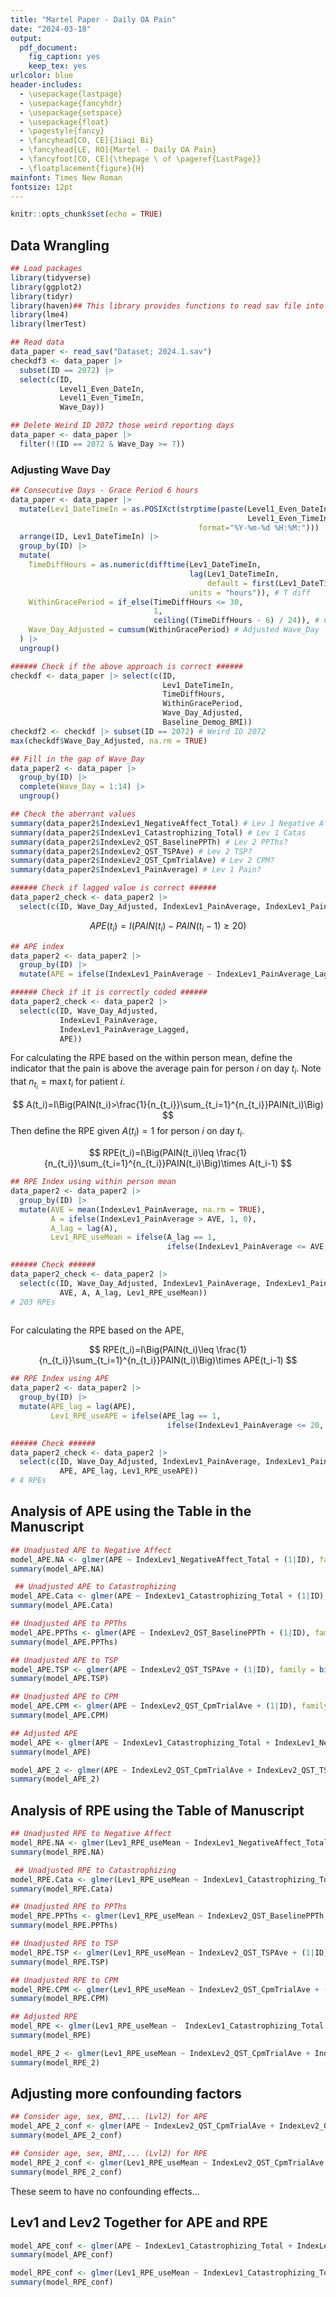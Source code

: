 ```yaml
---
title: "Martel Paper - Daily OA Pain"
date: "2024-03-18"
output:
  pdf_document:
    fig_caption: yes
    keep_tex: yes
urlcolor: blue
header-includes:    
  - \usepackage{lastpage}
  - \usepackage{fancyhdr}
  - \usepackage{setspace}
  - \usepackage{float}
  - \pagestyle{fancy}
  - \fancyhead[CO, CE]{Jiaqi Bi}
  - \fancyhead[LE, RO]{Martel - Daily OA Pain}
  - \fancyfoot[CO, CE]{\thepage \ of \pageref{LastPage}}
  - \floatplacement{figure}{H}
mainfont: Times New Roman
fontsize: 12pt
---
```


```r
knitr::opts_chunk$set(echo = TRUE)
```

## Data Wrangling

```r
## Load packages
library(tidyverse)
library(ggplot2)
library(tidyr)
library(haven)## This library provides functions to read sav file into R
library(lme4)
library(lmerTest)
```


```r
## Read data
data_paper <- read_sav("Dataset; 2024.1.sav")
checkdf3 <- data_paper |> 
  subset(ID == 2072) |> 
  select(c(ID, 
           Level1_Even_DateIn, 
           Level1_Even_TimeIn,
           Wave_Day))

## Delete Weird ID 2072 those weird reporting days
data_paper <- data_paper |>
  filter(!(ID == 2072 & Wave_Day >= 7))
```

### Adjusting Wave Day 

\begin{itemize}
  \item $DT_i$ combines $D_i$ and $T_i$: `DateTime` variable
  \item $DT_0$ is the first response `DateTime` for each patient
  \item $W_i$ is the adjusted `Wave\_Day` variable
  \item Add a grace period $G$ for calculating the adjusted $W_i$, in our case $G=6$ hours
  \item Calculate the datetime difference $H_i$ in **hours** from the first response, incorporating the grace period:
  $$
  H_i = DT_i-DT_{i-1}
  $$
  \item Then apply the grace period indicator $I_i$:
  $$
  I_i=
  \begin{cases}
  1 & \text{if } H_{i} \leq 24 + G \\
  \left\lceil\frac{H_{i} - G}{24}\right\rceil & \text{otherwise}
  \end{cases}
  $$
  \item The initial response for `Wave\_Day` is 1, i.e., $W_0=1$, then the adjusted `Wave\_Day` $W_i$ is 
  $$
  W_i=\sum_{i=0}^{i-1} I_i
  $$
\end{itemize}


```r
## Consecutive Days - Grace Period 6 hours
data_paper <- data_paper |>
  mutate(Lev1_DateTimeIn = as.POSIXct(strptime(paste(Level1_Even_DateIn, 
                                                     Level1_Even_TimeIn), 
                                          format="%Y-%m-%d %H:%M:"))) |>
  arrange(ID, Lev1_DateTimeIn) |>
  group_by(ID) |>
  mutate(
    TimeDiffHours = as.numeric(difftime(Lev1_DateTimeIn, 
                                        lag(Lev1_DateTimeIn, 
                                            default = first(Lev1_DateTimeIn)), 
                                        units = "hours")), # T diff
    WithinGracePeriod = if_else(TimeDiffHours <= 30, 
                                1, 
                                ceiling((TimeDiffHours - 6) / 24)), # Check grace period
    Wave_Day_Adjusted = cumsum(WithinGracePeriod) # Adjusted Wave_Day
  ) |>
  ungroup()

###### Check if the above approach is correct ######
checkdf <- data_paper |> select(c(ID, 
                                  Lev1_DateTimeIn, 
                                  TimeDiffHours, 
                                  WithinGracePeriod, 
                                  Wave_Day_Adjusted,
                                  Baseline_Demog_BMI))
checkdf2 <- checkdf |> subset(ID == 2072) # Weird ID 2072
max(checkdf$Wave_Day_Adjusted, na.rm = TRUE) 

```




```r
## Fill in the gap of Wave_Day
data_paper2 <- data_paper |>
  group_by(ID) |>
  complete(Wave_Day = 1:14) |>
  ungroup()
```

```r
## Check the aberrant values
summary(data_paper2$IndexLev1_NegativeAffect_Total) # Lev 1 Negative Affect 
summary(data_paper2$IndexLev1_Catastrophizing_Total) # Lev 1 Catas
summary(data_paper2$IndexLev2_QST_BaselinePPTh) # Lev 2 PPThs?
summary(data_paper2$IndexLev2_QST_TSPAve) # Lev 2 TSP?
summary(data_paper2$IndexLev2_QST_CpmTrialAve) # Lev 2 CPM?
summary(data_paper2$IndexLev1_PainAverage) # Lev 1 Pain?

###### Check if lagged value is correct ######
data_paper2_check <- data_paper2 |>
  select(c(ID, Wave_Day_Adjusted, IndexLev1_PainAverage, IndexLev1_PainAverage_Lagged))
```

$$
APE(t_i)=I(PAIN(t_i)-PAIN(t_i-1) \geq 20)
$$

```r
## APE index
data_paper2 <- data_paper2 |>
  group_by(ID) |>
  mutate(APE = ifelse(IndexLev1_PainAverage - IndexLev1_PainAverage_Lagged >= 20, 1, 0))

###### Check if it is correctly coded ######
data_paper2_check <- data_paper2 |>
  select(c(ID, Wave_Day_Adjusted, 
           IndexLev1_PainAverage, 
           IndexLev1_PainAverage_Lagged, 
           APE))
```

For calculating the RPE based on the within person mean, define the indicator that the pain is above the average pain for person $i$ on day $t_i$. Note that $n_{t_i}=\max{t_i}$ for patient $i$.

$$
A(t_i)=I\Big(PAIN(t_i)>\frac{1}{n_{t_i}}\sum_{t_i=1}^{n_{t_i}}PAIN(t_i)\Big)
$$
Then define the RPE given $A(t_i)=1$ for person $i$ on day $t_i$. 

$$
RPE(t_i)=I\Big(PAIN(t_i)\leq \frac{1}{n_{t_i}}\sum_{t_i=1}^{n_{t_i}}PAIN(t_i)\Big)\times A(t_i-1)
$$

```r
## RPE Index using within person mean
data_paper2 <- data_paper2 |>
  group_by(ID) |>
  mutate(AVE = mean(IndexLev1_PainAverage, na.rm = TRUE),
         A = ifelse(IndexLev1_PainAverage > AVE, 1, 0),
         A_lag = lag(A),
         Lev1_RPE_useMean = ifelse(A_lag == 1, 
                                   ifelse(IndexLev1_PainAverage <= AVE, 1, 0), 0)) 

###### Check ######
data_paper2_check <- data_paper2 |>
  select(c(ID, Wave_Day_Adjusted, IndexLev1_PainAverage, IndexLev1_PainAverage_Lagged, 
           AVE, A, A_lag, Lev1_RPE_useMean))
# 203 RPEs
  
```

For calculating the RPE based on the APE, 

$$
RPE(t_i)=I\Big(PAIN(t_i)\leq \frac{1}{n_{t_i}}\sum_{t_i=1}^{n_{t_i}}PAIN(t_i)\Big)\times APE(t_i-1)
$$

```r
## RPE Index using APE
data_paper2 <- data_paper2 |>
  group_by(ID) |>
  mutate(APE_lag = lag(APE), 
         Lev1_RPE_useAPE = ifelse(APE_lag == 1, 
                                   ifelse(IndexLev1_PainAverage <= 20, 1, 0), 0)) 

###### Check ######
data_paper2_check <- data_paper2 |>
  select(c(ID, Wave_Day_Adjusted, IndexLev1_PainAverage, IndexLev1_PainAverage_Lagged, 
           APE, APE_lag, Lev1_RPE_useAPE))
# 4 RPEs
```

## Analysis of APE using the Table in the Manuscript

```r
## Unadjusted APE to Negative Affect
model_APE.NA <- glmer(APE ~ IndexLev1_NegativeAffect_Total + (1|ID), family = binomial(), data = data_paper2)
summary(model_APE.NA)

 ## Unadjusted APE to Catastrophizing
model_APE.Cata <- glmer(APE ~ IndexLev1_Catastrophizing_Total + (1|ID), family = binomial(), data = data_paper2)
summary(model_APE.Cata)

## Unadjusted APE to PPThs
model_APE.PPThs <- glmer(APE ~ IndexLev2_QST_BaselinePPTh + (1|ID), family = binomial(), data = data_paper2)
summary(model_APE.PPThs)

## Unadjusted APE to TSP
model_APE.TSP <- glmer(APE ~ IndexLev2_QST_TSPAve + (1|ID), family = binomial(), data = data_paper2)
summary(model_APE.TSP)

## Unadjusted APE to CPM
model_APE.CPM <- glmer(APE ~ IndexLev2_QST_CpmTrialAve + (1|ID), family = binomial(), data = data_paper2)
summary(model_APE.CPM)
```

```r
## Adjusted APE
model_APE <- glmer(APE ~ IndexLev1_Catastrophizing_Total + IndexLev1_NegativeAffect_Total + (1|ID), family = binomial(), data = data_paper2)
summary(model_APE)

model_APE_2 <- glmer(APE ~ IndexLev2_QST_CpmTrialAve + IndexLev2_QST_TSPAve + IndexLev2_QST_BaselinePPTh + (1|ID), family = binomial(), data = data_paper2)
summary(model_APE_2)
```

## Analysis of RPE using the Table of Manuscript

```r
## Unadjusted RPE to Negative Affect
model_RPE.NA <- glmer(Lev1_RPE_useMean ~ IndexLev1_NegativeAffect_Total + (1|ID), family = binomial(), data = data_paper2)
summary(model_RPE.NA)

 ## Unadjusted RPE to Catastrophizing
model_RPE.Cata <- glmer(Lev1_RPE_useMean ~ IndexLev1_Catastrophizing_Total + (1|ID), family = binomial(), data = data_paper2)
summary(model_RPE.Cata)

## Unadjusted RPE to PPThs
model_RPE.PPThs <- glmer(Lev1_RPE_useMean ~ IndexLev2_QST_BaselinePPTh + (1|ID), family = binomial(), data = data_paper2)
summary(model_RPE.PPThs)

## Unadjusted RPE to TSP
model_RPE.TSP <- glmer(Lev1_RPE_useMean ~ IndexLev2_QST_TSPAve + (1|ID), family = binomial(), data = data_paper2)
summary(model_RPE.TSP)

## Unadjusted RPE to CPM
model_RPE.CPM <- glmer(Lev1_RPE_useMean ~ IndexLev2_QST_CpmTrialAve + (1|ID), family = binomial(), data = data_paper2)
summary(model_RPE.CPM)
```

```r
## Adjusted RPE
model_RPE <- glmer(Lev1_RPE_useMean ~  IndexLev1_Catastrophizing_Total + IndexLev1_NegativeAffect_Total + (1|ID), family = binomial(), data = data_paper2)
summary(model_RPE)

model_RPE_2 <- glmer(Lev1_RPE_useMean ~ IndexLev2_QST_CpmTrialAve + IndexLev2_QST_TSPAve + IndexLev2_QST_BaselinePPTh + (1|ID), family = binomial(), data = data_paper2)
summary(model_RPE_2)
```

## Adjusting more confounding factors

```r
## Consider age, sex, BMI,... (Lvl2) for APE
model_APE_2_conf <- glmer(APE ~ IndexLev2_QST_CpmTrialAve + IndexLev2_QST_TSPAve + IndexLev2_QST_BaselinePPTh + Baseline_Demog_Ethnicity + Baseline_Demog_Age + Baseline_Demog_BMI + Baseline_Demog_Sex + (1|ID), family = binomial(), data = data_paper2)
summary(model_APE_2_conf)

## Consider age, sex, BMI,... (Lvl2) for RPE
model_RPE_2_conf <- glmer(Lev1_RPE_useMean ~ IndexLev2_QST_CpmTrialAve + IndexLev2_QST_TSPAve + IndexLev2_QST_BaselinePPTh + Baseline_Demog_Ethnicity + Baseline_Demog_Age + Baseline_Demog_BMI + Baseline_Demog_Sex + (1|ID), family = binomial(), data = data_paper2)
summary(model_RPE_2_conf)
```

These seem to have no confounding effects... 

## Lev1 and Lev2 Together for APE and RPE

```r
model_APE_conf <- glmer(APE ~ IndexLev1_Catastrophizing_Total + IndexLev1_NegativeAffect_Total + Level1_Even_PhysActiv + IndexLev2_QST_CpmTrialAve + Wave_Day + IndexLev2_QST_TSPAve + IndexLev2_QST_BaselinePPTh + (1|ID), family = binomial(), data = data_paper2)
summary(model_APE_conf)

model_RPE_conf <- glmer(Lev1_RPE_useMean ~ IndexLev1_Catastrophizing_Total + IndexLev1_NegativeAffect_Total + Level1_Even_PhysActiv + IndexLev2_QST_CpmTrialAve + Wave_Day + IndexLev2_QST_TSPAve + IndexLev2_QST_BaselinePPTh + (1|ID), family = binomial(), data = data_paper2)
summary(model_RPE_conf)
```











